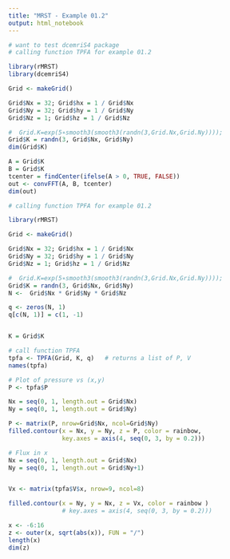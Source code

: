 ```yaml
---
title: "MRST - Example 01.2"
output: html_notebook
---
```


```r
# want to test dcemriS4 package
# calling function TPFA for example 01.2

library(rMRST)
library(dcemriS4)

Grid <- makeGrid()

Grid$Nx = 32; Grid$hx = 1 / Grid$Nx
Grid$Ny = 32; Grid$hy = 1 / Grid$Ny
Grid$Nz = 1; Grid$hz = 1 / Grid$Nz

#  Grid.K=exp(5∗smooth3(smooth3(randn(3,Grid.Nx,Grid.Ny))));
Grid$K = randn(3, Grid$Nx, Grid$Ny)
dim(Grid$K)

A = Grid$K
B = Grid$K
tcenter = findCenter(ifelse(A > 0, TRUE, FALSE))
out <- convFFT(A, B, tcenter)
dim(out)
```



```r
# calling function TPFA for example 01.2

library(rMRST)

Grid <- makeGrid()

Grid$Nx = 32; Grid$hx = 1 / Grid$Nx
Grid$Ny = 32; Grid$hy = 1 / Grid$Ny
Grid$Nz = 1; Grid$hz = 1 / Grid$Nz

#  Grid.K=exp(5∗smooth3(smooth3(randn(3,Grid.Nx,Grid.Ny))));
Grid$K = randn(3, Grid$Nx, Grid$Ny)
N <-  Grid$Nx * Grid$Ny * Grid$Nz

q <- zeros(N, 1)
q[c(N, 1)] = c(1, -1)


K = Grid$K

# call function TPFA
tpfa <- TPFA(Grid, K, q)   # returns a list of P, V
names(tpfa)

```


```r
# Plot of pressure vs (x,y)
P <- tpfa$P

Nx = seq(0, 1, length.out = Grid$Nx)
Ny = seq(0, 1, length.out = Grid$Ny)

P <- matrix(P, nrow=Grid$Nx, ncol=Grid$Ny)
filled.contour(x = Nx, y = Ny, z = P, color = rainbow, 
               key.axes = axis(4, seq(0, 3, by = 0.2)))
```

```r
# Flux in x
Nx = seq(0, 1, length.out = Grid$Nx)
Ny = seq(0, 1, length.out = Grid$Ny+1)


Vx <- matrix(tpfa$V$x, nrow=9, ncol=8)

filled.contour(x = Ny, y = Nx, z = Vx, color = rainbow )
               # key.axes = axis(4, seq(0, 3, by = 0.2)))

```


```r
x <- -6:16
z <- outer(x, sqrt(abs(x)), FUN = "/")
length(x)
dim(z)
```




